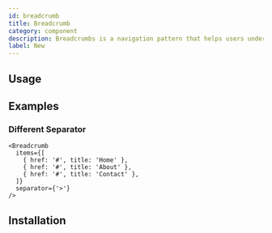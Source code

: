 ```yaml
---
id: breadcrumb
title: Breadcrumb
category: component
description: Breadcrumbs is a navigation pattern that helps users understand the hierarchy of a website.
label: New
---
```



## Usage

<ComponentPreview />

## Examples

### Different Separator

```tsx live
<Breadcrumb
  items={[
    { href: '#', title: 'Home' },
    { href: '#', title: 'About' },
    { href: '#', title: 'Contact' },
  ]}
  separator={'>'}
/>
```

## Installation

<InstallationGuide />
